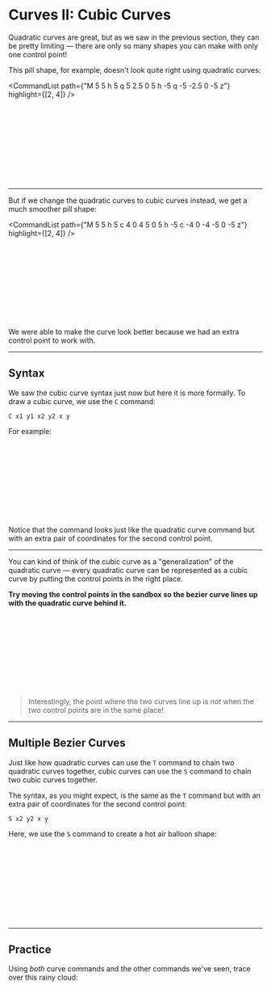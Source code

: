 # Curves II: Cubic Curves

Quadratic curves are great, but as we saw in the previous section, they can be pretty limiting — there are only so many shapes you can make with only one control point!

This pill shape, for example, doesn't look quite right using quadratic curves:

<CommandList
  path={"M 5 5 h 5 q 5 2.5 0 5 h -5 q -5 -2.5 0 -5 z"}
  highlight={[2, 4]}
/>

<Svg size={15}>
  <Pill quadratic />
</Svg>

---

But if we change the quadratic curves to cubic curves instead, we get a much smoother pill shape:

<CommandList
  path={"M 5 5 h 5 c 4 0 4 5 0 5 h -5 c -4 0 -4 -5 0 -5 z"}
  highlight={[2, 4]}
/>

<Svg size={15}>
  <Pill />
</Svg>

We were able to make the curve look better because we had an extra control point to work with.

---

## Syntax

We saw the cubic curve syntax just now but here it is more formally. To draw a cubic curve, we use the `C` command:

```
C x1 y1 x2 y2 x y
```

For example:

<CommandListFromSource source="syntax" />

<Svg size={20}>
  <Syntax />
</Svg>

Notice that the command looks just like the quadratic curve command but with an extra pair of coordinates for the second control point.

---

You can kind of think of the cubic curve as a "generalization" of the quadratic curve — every quadratic curve can be represented as a cubic curve by putting the control points in the right place.

**Try moving the control points in the sandbox so the bezier curve lines up with the quadratic curve behind it.**

<Svg size={20}>
  <CurveGeneral />
</Svg>

> Interestingly, the point where the two curves line up is _not_ when the two control points are in the same place!

---

## Multiple Bezier Curves

Just like how quadratic curves can use the `T` command to chain two quadratic curves together, cubic curves can use the `S` command to chain two cubic curves together.

The syntax, as you might expect, is the same as the `T` command but with an extra pair of coordinates for the second control point:

```
S x2 y2 x y
```

Here, we use the `S` command to create a hot air balloon shape:

<CommandListFromSource source="chain" />

<Svg size={15}>
  <Chain />
</Svg>

---

## Practice

Using _both_ curve commands and the other commands we've seen, trace over this rainy cloud:

<Svg>
  <PracticeQuestion />
</Svg>

<PracticeQuestionEditor />
